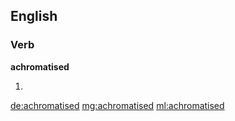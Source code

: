 ==English==

===Verb===
'''achromatised'''

# {{en-past of|achromatise}}

[[de:achromatised]]
[[mg:achromatised]]
[[ml:achromatised]]